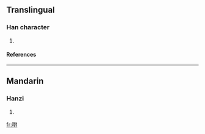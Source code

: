 ==Translingual==
===Han character===
{{Han char|rn=30|rad=口|as=14|sn=17|four=|canj=口廿土戈 (RTGI), X口廿土戈 (XRTGI)}}
# {{defn|Han|sort=口14}}
====References====
{{Han ref|kx=0212.010|dkj=04465|dj=0434.340|hdz=10696.070|uh=5689|ud=22153}}
----
==Mandarin==
===Hanzi===
{{cmn-hanzi|pin=[[duō]] ([[duo1]])|wg=to<sup>1</sup>}}
# {{defn|Mandarin}}

[[fr:嚉]]